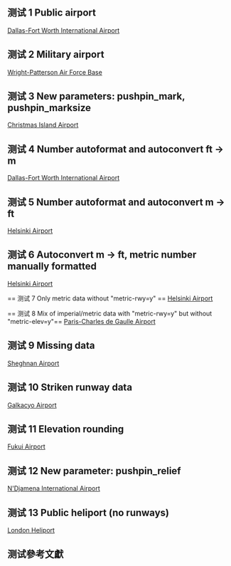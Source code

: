 {{Testcases notice}}

== 测试 1 Public airport ==
[[Dallas-Fort Worth International Airport]]

{{Testcase table
| name         = Dallas-Fort Worth International Airport
| image        = Dfw_airport.jpg
| image_alt    = An aerial view of Dallas-Fort Worth International Airport
| IATA         = DFW
| ICAO         = KDFW
| FAA          = DFW
| type         = Public
| owner        = City of [[Dallas, Texas|Dallas]]
City of [[Fort Worth, Texas|Fort Worth]]
| operator     = DFW Airport Board
| city-served  = [[Dallas/Fort Worth Metroplex|Dallas/Fort Worth]]
| elevation-f  = 607
| elevation-m  = 185
| coordinates = {{coord|32|53|49|N|097|02|17|W|region:US-TX}}
| pushpin_map         = USA Texas#USA
| pushpin_map_caption = Location within Texas##Location in United States
| website      = [http://www.dfwairport.com/ www.dfwairport.com]
| metric-rwy   =
| r1-number    = 13L/31R
| r1-length-f  = 9,000
| r1-length-m  = 2,743
| r1-surface   = [[Concrete]]
| r2-number    = 13R/31L
| r2-length-f  = 9,301
| r2-length-m  = 2,835
| r2-surface   = Concrete
| r3-number    = 17C/35C
| r3-length-f  = 13,401
| r3-length-m  = 4,085
| r3-surface   = Concrete
| r4-number    = 17L/35R
| r4-length-f  = 8,500
| r4-length-m  = 2,591
| r4-surface   = Concrete
| r5-number    = 17R/35L
| r5-length-f  = 13,401
| r5-length-m  = 4,085
| r5-surface   = Concrete
| r6-number    = 18L/36R
| r6-length-f  = 13,400
| r6-length-m  = 4,084
| r6-surface   = Concrete
| r7-number    = 18R/36L
| r7-length-f  = 13,400
| r7-length-m  = 4,084
| r7-surface   = Concrete
| h1-number    = H1
| h1-length-f  = 158
| h1-length-m  = 48
| h1-surface   = Concrete
| stat-year    = 2005
| stat1-header = Passengers
| stat1-data   = 59,176,265
| stat2-header = Aircraft operations
| stat2-data   = 711,878
| stat3-header = Metric tonnes of cargo
| stat3-data   = 741,432
| footnotes    = Sources: airport website<ref>[http://www.dfwairport.com/ Dallas-Fort Worth International Airport], official web site</ref> and [[Federal Aviation Administration|FAA]]<ref>{{FAA-airport|ID=DFW|use=PU|own=PU|site=23710.6*A}}</ref>
}}

== 测试 2 Military airport ==
[[Wright-Patterson Air Force Base]]

{{Testcase table
| name         = Wright-Patterson Air Force Base
| ensign       = [[Image:Air Force Materiel Command.png|100px]]
| nativename   = {{smaller|[[Air Force Materiel Command]]}}
| image        = National Museum of the United States Air Force.jpg
| image-width  = 250
| caption      = [[National Museum of the United States Air Force]]
| IATA         = FFO
| ICAO         = KFFO
| FAA          = FFO
| type         = Military: [[Air Force Base]]
| operator     = [[United States Air Force]]
| location     = [[Dayton, Ohio]]
| built        = <!--1948-->
| used         = 1948 - present
| commander    = 
* [[General (United States)|Gen.]] Bruce Carlson - [[Air Force Materiel Command]]
* [[General (United States)|Brig. Gen.]] Bruce E. Davis - [[445th Airlift Wing]]
* [[Colonel (United States)|Col.]] Colleen M. Ryan - [[88th Air Base Wing]] and Installation Commander
| occupants    =
| elevation-f  = 823
| elevation-m  = 251
| coordinates = {{coord|39|49|34|N|084|02|54|W|region:US-OH}}
| pushpin_map         = USA Ohio
| pushpin_label       = Wright-Patterson Air Force Base
| pushpin_map_caption = Location within Ohio
| website      = [http://www.wpafb.af.mil/ www.wpafb.af.mil]
| r1-number    = 5L/23R
| r1-length-f  = 12,601
| r1-length-m  = 3,841
| r1-surface   = [[Porous European Mix|PEM]]
| r2-number    = 5R/23L
| r2-length-f  = 7,000
| r2-length-m  = 2,134
| r2-surface   = [[Asphalt]]
| footnotes    = Sources: official website<ref>[http://www.wpafb.af.mil/ Wright-Patterson Air Force Base] (official site)</ref> and [[Federal Aviation Administration|FAA]]<ref>{{FAA-airport|ID=FFO|use=PR|own=MA|site=17827.*A}}</ref>
}}

== 测试 3 New parameters: pushpin_mark, pushpin_marksize ==
[[Christmas Island Airport]]

{{Testcase table
| name         = Christmas Island Airport
| IATA         = XCH
| ICAO         = YPXM
| type         = Public
| operator     = PDL Toll
| location     = [[Christmas Island]]
| elevation-f  = 916
| elevation-m  = 279
| coordinates = {{coord|10|27.0|S|105|41.4|E|region:CX}}
| pushpin_map            = Indian Ocean
| pushpin_map_caption    = Location on a map of the [[Indian Ocean]]
| pushpin_label          = YPXM
| pushpin_label_position = left
| metric-rwy   = y
| r1-number    = 18/36
| r1-length-m  = 2,103
| r1-length-f  = 6,900
| r1-surface   = Asphalt
| footnotes    = Sources: Australian [[Aeronautical Information Publication|AIP]]<ref name="AIP">{{AIP_AU|YPXM|name=CHRISTMAS ISLAND}}</ref>
}}

== 测试 4 Number autoformat and autoconvert ft → m ==
[[Dallas-Fort Worth International Airport]]

{{Testcase table
| name         = Dallas-Fort Worth International Airport
| image        = Dfw_airport.jpg
| image_alt    = An aerial view of Dallas-Fort Worth International Airport
| IATA         = DFW
| ICAO         = KDFW
| FAA          = DFW
| type         = Public
| owner        = City of [[Dallas, Texas|Dallas]]
City of [[Fort Worth, Texas|Fort Worth]]
| operator     = DFW Airport Board
| city-served  = [[Dallas/Fort Worth Metroplex|Dallas/Fort Worth]]
| elevation-f  = 607
| elevation-m  = 
| coordinates = {{coord|32|53|49|N|097|02|17|W|region:US-TX}}
| pushpin_map         = USA Texas
| pushpin_map_caption = Location within Texas
| website      = [http://www.dfwairport.com/ www.dfwairport.com]
| metric-rwy   =
| r1-number    = 13L/31R
| r1-length-f  = 9000
| r1-length-m  = 
| r1-surface   = [[Concrete]]
| r2-number    = 13R/31L
| r2-length-f  = 9301
| r2-length-m  = 
| r2-surface   = Concrete
| r3-number    = 17C/35C
| r3-length-f  = 13401
| r3-length-m  = 
| r3-surface   = Concrete
| r4-number    = 17L/35R
| r4-length-f  = 8500
| r4-length-m  = 
| r4-surface   = Concrete
| r5-number    = 17R/35L
| r5-length-f  = 13401
| r5-length-m  = 
| r5-surface   = Concrete
| r6-number    = 18L/36R
| r6-length-f  = 13400
| r6-length-m  = 
| r6-surface   = Concrete
| r7-number    = 18R/36L
| r7-length-f  = 13400
| r7-length-m  = 
| r7-surface   = Concrete
| h1-number    = H1
| h1-length-f  = 158
| h1-length-m  = 
| h1-surface   = Concrete
| stat-year    = 2005
| stat1-header = Passengers
| stat1-data   = 59176265
| stat2-header = Aircraft operations
| stat2-data   = 711878
| stat3-header = Metric [[tonne]]s of cargo
| stat3-data   = 741432
| footnotes    = Sources: airport website<ref>[http://www.dfwairport.com/ Dallas-Fort Worth International Airport], official web site</ref> and [[Federal Aviation Administration|FAA]]<ref>{{FAA-airport|ID=DFW|use=PU|own=PU|site=23710.6*A}}</ref>
}}

== 测试 5 Number autoformat and autoconvert m → ft ==
[[Helsinki Airport]]

{{Testcase table
| name         = Helsinki Airport
| nativename   = {{lang|fi|Helsinki-Vantaan lentoasema}} <br /> {{lang|sv|Helsingfors-Vanda flygplats}}
| image        =  
| image-width  = 
| image2       = Helsinki-vantaa aerial.jpg
| image2-width = 200
| caption2     =
| IATA         = HEL
| ICAO         = EFHK
| pushpin_map            = Finland
| pushpin_label_position =
| pushpin_label          = HEL
| pushpin_map_alt        =
| pushpin_mapsize        =
| pushpin_image          =
| pushpin_map_caption    = Location within Finland
| type         = Public
| owner        =
| operator     = [[Finavia]]
| city-served  = [[Helsinki]]
| location     = [[Vantaa]], [[Finland]]
| hub          =
*[[Air Finland]]
*[[Blue1]]
*[[Finnair]]
*[[Finncomm Airlines]] [ends 29 October]
*[[Flybe Nordic]] [from 30 October]
*[[Norwegian Air Shuttle]]
| elevation-f  = 
| elevation-m  = 55
| coordinates  = {{coord|60|19|02|N|024|57|48|E|region:FI}}
| website      = [http://www.helsinki-vantaa.fi/home www.helsinki-vantaa.fi]
| metric-elev  = yes
| metric-rwy   = yes
| r1-number    = 04R/22L
| r1-length-f  = 
| r1-length-m  = 3440
| r1-surface   = [[Asphalt]]
| r2-number    = 04L/22R
| r2-length-f  = 
| r2-length-m  = 3060
| r2-surface   = Asphalt
| r3-number    = 15/33
| r3-length-f  = 
| r3-length-m  = 2901
| r3-surface   = Asphalt
| stat-year    = 2010
| stat1-header = Passengers
| stat1-data   = 12884500
| stat2-header = Landings
| stat2-data   = 88480
| footnotes    = Source: [[Aeronautical Information Publication|AIP]] Finland<ref name="aip_efhk">{{cite web |url= https://ais.fi/ais/eaip/pdf/aerodromes/EF_AD_2_EFHK_EN.pdf |title= EFHK Helsinki-Vantaa |accessdate=19 February 2010 |date= 17 December 2009 |format= PDF |work= AIP  Suomi / Finland |publisher= Finavia |location= |pages= EFHK AD 2.1, pp. 1–7 }}</ref><br />Statistics from Finavia<ref name="air_traffic_statistics_2010">{{Cite web | title = Finavia's Air Traffic Statistics 2010| pages = 7, 9| location = Vantaa | publisher = Finavia|  url = http://www.finavia.fi/files/finavia2/liikennetilastot_pdf/Lentoliikennetilasto_2010.pdf | format = PDF | accessdate = 15 July 2011 }}</ref>
}}

== 测试 6 Autoconvert m → ft, metric number manually formatted ==
[[Helsinki Airport]]

{{Testcase table
| name         = Helsinki Airport
| nativename   = {{lang|fi|Helsinki-Vantaan lentoasema}} <br /> {{lang|sv|Helsingfors-Vanda flygplats}}
| image        = 
| image-width  = 
| image2       = Helsinki-vantaa aerial.jpg
| image2-width = 200
| caption2     =
| IATA         = HEL
| ICAO         = EFHK
| pushpin_map            = Finland
| pushpin_label_position =
| pushpin_label          = HEL
| pushpin_map_alt        =
| pushpin_mapsize        =
| pushpin_image          =
| pushpin_map_caption    = Location within Finland
| type         = Public
| owner        =
| operator     = [[Finavia]]
| city-served  = [[Helsinki]]
| location     = [[Vantaa]], [[Finland]]
| hub          =
*[[Air Finland]]
*[[Blue1]]
*[[Finnair]]
*[[Finncomm Airlines]] [ends 29 October]
*[[Flybe Nordic]] [from 30 October]
*[[Norwegian Air Shuttle]]
| elevation-f  = 
| elevation-m  = 55
| coordinates = {{coord|60|19|02|N|024|57|48|E|region:FI}}
| website      = [http://www.helsinki-vantaa.fi/home www.helsinki-vantaa.fi]
| metric-elev  = yes
| metric-rwy   = yes
| r1-number    = 04R/22L
| r1-length-f  = 
| r1-length-m  = 3,440
| r1-surface   = [[Asphalt]]
| r2-number    = 04L/22R
| r2-length-f  = 
| r2-length-m  = 3,060
| r2-surface   = Asphalt
| r3-number    = 15/33
| r3-length-f  = 
| r3-length-m  = 2,901
| r3-surface   = Asphalt
| stat-year    = 2010
| stat1-header = Passengers
| stat1-data   = 12,884,500
| stat2-header = Landings
| stat2-data   = 88,480
| footnotes    = Source: [[Aeronautical Information Publication|AIP]] Finland<ref name="aip_efhk">{{cite web |url= https://ais.fi/ais/eaip/pdf/aerodromes/EF_AD_2_EFHK_EN.pdf |title= EFHK Helsinki-Vantaa |accessdate=19 February 2010 |date= 17 December 2009 |format= PDF |work= AIP  Suomi / Finland |publisher= Finavia |location= |pages= EFHK AD 2.1, pp. 1–7 }}</ref><br />Statistics from Finavia<ref name="air_traffic_statistics_2010">{{Cite web | title = Finavia's Air Traffic Statistics 2010| pages = 7, 9| location = Vantaa | publisher = Finavia|  url = http://www.finavia.fi/files/finavia2/liikennetilastot_pdf/Lentoliikennetilasto_2010.pdf | format = PDF | accessdate = 15 July 2011 }}</ref>
}}

== 测试 7 Only metric data without "metric-rwy=y" ==
[[Helsinki Airport]]

{{Testcase table
| name         = Helsinki Airport
| nativename   = {{lang|fi|Helsinki-Vantaan lentoasema}} <br /> {{lang|sv|Helsingfors-Vanda flygplats}}
| image        = 
| image-width  = 
| image2       = Helsinki-vantaa aerial.jpg
| image2-width = 200
| caption2     =
| IATA         = HEL
| ICAO         = EFHK
| pushpin_map            = Finland
| pushpin_label_position =
| pushpin_label          = HEL
| pushpin_map_alt        =
| pushpin_mapsize        =
| pushpin_image          =
| pushpin_map_caption    = Location within Finland
| type         = Public
| owner        =
| operator     = [[Finavia]]
| city-served  = [[Helsinki]]
| location     = [[Vantaa]], [[Finland]]
| hub          =
*[[Air Finland]]
*[[Blue1]]
*[[Finnair]]
*[[Finncomm Airlines]] [ends 29 October]
*[[Flybe Nordic]] [from 30 October]
*[[Norwegian Air Shuttle]]
| elevation-f  = 
| elevation-m  = 55
| coordinates = {{coord|60|19|02|N|024|57|48|E|region:FI}}
| website      = [http://www.helsinki-vantaa.fi/home www.helsinki-vantaa.fi]
| r1-number    = 04R/22L
| r1-length-f  = 
| r1-length-m  = 3440
| r1-surface   = [[Asphalt]]
| r2-number    = 04L/22R
| r2-length-f  = 
| r2-length-m  = 3060
| r2-surface   = Asphalt
| r3-number    = 15/33
| r3-length-f  = 
| r3-length-m  = 2901
| r3-surface   = Asphalt
| stat-year    = 2010
| stat1-header = Passengers
| stat1-data   = 12884500
| stat2-header = Landings
| stat2-data   = 88480
| footnotes    = Source: [[Aeronautical Information Publication|AIP]] Finland<ref name="aip_efhk">{{cite web |url= https://ais.fi/ais/eaip/pdf/aerodromes/EF_AD_2_EFHK_EN.pdf |title= EFHK Helsinki-Vantaa |accessdate=19 February 2010 |date= 17 December 2009 |format= PDF |work= AIP  Suomi / Finland |publisher= Finavia |location= |pages= EFHK AD 2.1, pp. 1–7 }}</ref><br />Statistics from Finavia<ref name="air_traffic_statistics_2010">{{Cite web | title = Finavia's Air Traffic Statistics 2010| pages = 7, 9| location = Vantaa | publisher = Finavia|  url = http://www.finavia.fi/files/finavia2/liikennetilastot_pdf/Lentoliikennetilasto_2010.pdf | format = PDF | accessdate = 15 July 2011 }}</ref>
}}

== 测试 8 Mix of imperial/metric data with "metric-rwy=y" but without "metric-elev=y"==
[[Paris-Charles de Gaulle Airport]]

{{Testcase table
| name         = Paris-Charles de Gaulle Airport
| nativename   = Aéroport Paris-Charles-de-Gaulle
| nativename-a =
| nativename-r = Roissy Airport
| image        =  
| image-width  = 160
| image2       = Aeroport de Roissy.JPG
| image2-width = 280
| IATA         = CDG
| ICAO         = LFPG
| type         = Public
| owner-oper   = [[Aéroports de Paris]]
| city-served  = [[:Paris]]
| location     = {{convert|25|km|abbr=on}} NE of Paris
| hub          =
*[[Air France]]
*[[Delta Air Lines]]<ref>{{cite web|url=http://news.delta.com/index.php?s=18&cat=47 |title=Delta Air Lines Newsroom – Press Kit |publisher=News.delta.com |date=7 January 2010 |accessdate=28 January 2011}}</ref>
*[[easyJet]]
*[[FedEx Express]]
| elevation-f  = 392
| coordinates = {{coord|49|00|35|N|002|32|52|E|region:FR-J}}
| website      = [http://www.aeroportsdeparis.fr/ADP/en-gb/passagers/home/ http://www.aeroportsdeparis.fr/ADP/en-gb]
| pushpin_map            = France Île-de-France
| pushpin_label          = CDG
| pushpin_map_caption    = Location in Île-de-France
| metric-rwy   = Y
| r1-number    = 08L/26R
| r1-length-m  = 4,215
| r1-surface   = [[Asphalt]]
| r2-number    = 08R/26L
| r2-length-m  = 2,700
| r2-surface   = Concrete
| r3-number    = 09L/27R
| r3-length-m  = 2,700
| r3-surface   = Asphalt
| r4-number    = 09R/27L
| r4-length-m  = 4,200
| r4-surface   = Asphalt
| stat-year    = 2010
| stat1-header = Aircraft movements
| stat1-data   = 525314
| stat2-header = Passengers
| stat2-data   = 58164612
| footnotes    = Source: French AIP<ref name="AIP">{{AIP_FR|LFPG|name=PARIS CHARLES DE GAULLE}}</ref>
}}

== 测试 9 Missing data ==
[[Sheghnan Airport]]

{{Testcase table
| name         = Shughnan Airport
| nativename   = 
| nativename-a = 
| nativename-r = 
| image        = 
| image-width  = 
| caption      = 
| IATA         = 
| ICAO         = OASN
| type         = 
| owner        = 
| operator     = 
| city-served  = 
| location     = Shughnan
| elevation-f  = 6750
| elevation-m  = 
| coordinates  = {{Coord|37|29|55.51|N|71|30|25.25|E|type:airport|display=inline}}
| website      = 
| metric-rwy   = 
| r1-number    = 16/34
| r1-length-f  = 
| r1-length-m  = 
| r1-surface   = Gravel
| stat-year    = 
| stat1-header = 
| stat1-data   = 
| stat2-header = 
| stat2-data   = 
| footnotes    = 
}}

== 测试 10 Striken runway data==
[[Galkacyo Airport]]

{{Testcase table
| name         = Galkacyo International Airport
| nativename   = 
| nativename-a = 
| nativename-r = 
| image        = 
| image-width  = 
| caption      = 
| IATA         = GKO
| ICAO         = HCMR
| pushpin_map  = Somalia
| type         = 
| owner        = 
| operator     = 
| city-served  = 
| location     = [[Galkacyo]]
| elevation-f  = 975
| elevation-m  = 
| coordinates  = {{Coord|6|46|51.16|N|47|27|15.89|E|type:airport|display=inline}}
| website      = 
| metric-rwy   = 
| r1-number    = <s>05R/23L</s>
| r1-length-f  = <s>9,859</s>
| r1-length-m  = <s>3,006</s>
| r1-surface   = <s>Asphalt</s>
| r2-number    = 05L/23R
| r2-length-f  = 9,859
| r2-length-m  = 3,006
| r2-surface   = Dirt
| stat-year    = 
| stat1-header = 
| stat1-data   = 
| stat2-header = 
| stat2-data   = 
| footnotes    = <ref>[http://www.world-airport-codes.com/somalia/galcaio-2473.html Galcaio (GLK) Somalia]</ref>
}}

== 测试 11 Elevation rounding ==
[[Fukui Airport]]

{{Testcase table
| name = Fukui Airport
| nativename =
| nativename-a =
| nativename-r =
| image =
| IATA =
| ICAO = RJNF
| type = Public
| operator = [[Fukui Prefecture]]
| city-served =
| location = [[Harue, Fukui|Harue]], Japan
| elevation-f = 18
| coordinates = {{coord|36|08|34|N|136|13|26|E|region:JP}}
| pushpin_map = Japan
| pushpin_label = RJNF
| pushpin_map_caption = Location in Japan
| website =
| metric-rwy = yes
| r1-number = 18/36
| r1-length-m = 1,200
| r1-surface = [[Concrete]]
| footnotes = Source: Japanese [[Aeronautical Information Publication|AIP]] at [[Aeronautical Information Service|AIS Japan]]<ref name="AIP">[https://aisjapan.mlit.go.jp/ AIS Japan]</ref>
}}

== 测试 12 New parameter: pushpin_relief ==
[[N'Djamena International Airport]]

{{Testcase table
| name         = N'Djamena International Airport
| IATA         = NDJ
| ICAO         = FTTJ
| type         = Public / Military
| city-served  = [[N'Djamena]], [[Chad]]
| elevation-f  = 968
| coordinates = {{coord|12|08|01|N|015|02|02|E|region:TD}}
| pushpin_map            = Chad
| pushpin_map_caption    = Location of airport in Chad
| pushpin_label          = '''FTTJ'''
| pushpin_label_position = right
| metric-rwy   = y
| r1-number    = 05/23
| r1-length-m  = 2,800
| r1-surface   = Asphalt
}}

== 测试 13 Public heliport (no runways) ==
[[London Heliport]]

{{Testcase table
| name = London Heliport
| image = London Heliport - Battersea - London - 2 helicopters awaiting takeoff - evening - 030604.jpg
| IATA =
| ICAO = EGLW
| type = Public
| owner = Reuben Brothers
| operator = The London Airport Ltd.
| city-served =
| location = London
| elevation-f = 18
| coordinates = {{coord|51|28|12|N|000|10|46|W|region:GB-LND}}
| pushpin_map = United Kingdom Greater London
| pushpin_label = EGLW
| pushpin_map_caption = Location in Greater London
| website = [http://www.londonheliport.co.uk www.londonheliport.co.uk]
| metric-rwy = Y
| h1-number = 03/21
| h1-length-f = 125&nbsp;×&nbsp;52
| h1-length-m = 38&nbsp;×&nbsp;16
| h1-surface = [[Concrete]]
| footnotes = Sources: UK [[Aeronautical Information Publication|AIP]] at [[National Air Traffic Services|NATS]]
}}

== 测试參考文獻 ==
{{reflist}}